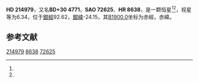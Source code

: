 {{Starbox begin
| name = HD 214979
}}
{{Starbox observe
| epoch = [[J2000.0|J2000.0]]
| constell = {{星座名待查}}<ref name=SIMBAD>{{cite web
 | url=http://simbad.u-strasbg.fr/simbad/sim-id?Ident=HR+8638
 | title =Pulsating variable Star
 | publisher=Centre de Données astronomiques de Strasbourg
 | work=SIMBAD
 | accessdate=2012-07-13}}</ref><ref name=DATA>{{cite web
 | url=http://vizier.u-strasbg.fr/viz-bin/VizieR-5?-out.add=.&-source=5050&-corr=PK=HR&-out.max=9999&HR=8638
 | title=VizieR Detailed Page
 | accessdate=2012-07-13
 | archive-date=2016-03-05
 | archive-url=https://web.archive.org/web/20160305001435/http://vizier.u-strasbg.fr/viz-bin/VizieR-5?-out.add=.&-source=5050&-corr=PK=HR&-out.max=9999&HR=8638
 | dead-url=no
 }}</ref>
| 星官 = 
| ra = {{RA|22|41|31.4}}<ref name=SIMBAD /><ref name=DATA />
| dec = {{DEC|+30|57|57}}<ref name=SIMBAD /><ref name=DATA />
| appmag_v = 6.34<ref name=SIMBAD /><ref name=DATA />
}}
{{Starbox character
| class = K5<ref name=SIMBAD /><ref name=DATA />
| b-v = <ref name=SIMBAD /><ref name=DATA />
| u-b = <ref name=SIMBAD /><ref name=DATA />
| r-i = <ref name=SIMBAD /><ref name=DATA />
| variable = 
}}
{{Starbox astrometry
| radial_v = 
| prop_mo_ra = -35
| parallax = 
| p_error = 
}}
{{Starbox catalog
| names =BD+30 4771，[[SAO星表|SAO]] 72625，[[HD星表|HD]] 214979，[[HR星表|HR]] 8638}}
{{Starbox reference |Simbad=HR+8638}}
{{Starbox end}}

'''HD 214979'''，又名'''BD+30 4771'''，'''SAO 72625'''、'''HR 8638'''，是一颗恒星<ref name=SIMBAD /><ref name=DATA />，视星等为6.34，位于[[銀道座標系|銀經]]92.62，[[銀道座標系|銀緯]]-24.15，其[[B1900.0|B1900.0]]坐标为赤經{{RA|22|36|50.9}}，赤緯{{DEC|+30|-24.15|36}}。

== 参考文献 ==
{{reflist}}

{{star-stub}}

[[Category:HD和HDE天體|214979]]
[[Category:HR天體|8638]]
[[Category:SAO天體|72625]]